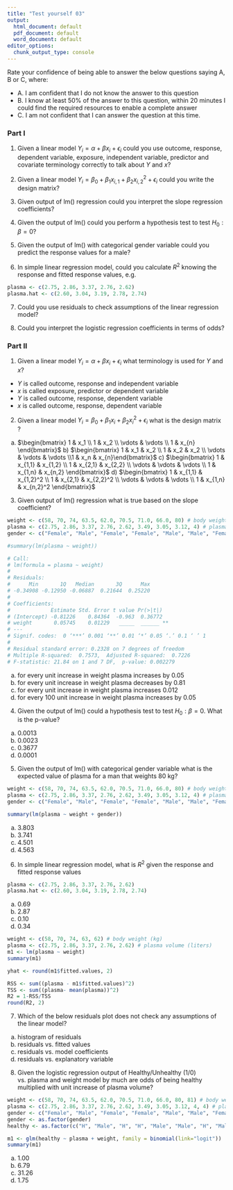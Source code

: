 ```yaml
---
title: "Test yourself 03"
output:
  html_document: default
  pdf_document: default
  word_document: default
editor_options:
  chunk_output_type: console
---
```



Rate your confidence of being able to answer the below questions saying A, B or C, where:

- A. I am confident that I do not know the answer to this question
- B. I know at least 50% of the answer to this question, within 20 minutes I could find the required resources to enable a complete answer
- C. I am not confident that I can answer the question at this time.


### Part I

1. Given a linear model $Y_i=\alpha + \beta x_i + \epsilon_i$ could you use outcome, response, dependent variable, exposure, independent variable, predictor and covariate terminology correctly to talk about $Y$ and $x$?

2. Given a linear model $Y_i=\beta_0 + \beta_1 x_{i,1} + \beta_2 x_{i,2}^2 + \epsilon_i$ could you write the design matrix?

3. Given output of lm() regression could you interpret the slope regression coefficients?

4. Given the output of lm() could you perform a hypothesis test to test $H_0: \beta = 0$?

5. Given the output of lm() with categorical gender variable could you predict the response values for a male?

6. In simple linear regression model, could you calculate $R^2$ knowing the response and fitted response values, e.g. 
```r
plasma <- c(2.75, 2.86, 3.37, 2.76, 2.62)
plasma.hat <- c(2.60, 3.04, 3.19, 2.78, 2.74)

```

7. Could you use residuals to check assumptions of the linear regression model? 

8. Could you interpret the logistic regression coefficients in terms of odds?

### Part II

1. Given a linear model $Y_i=\alpha + \beta x_i + \epsilon_i$ what terminology is used for $Y$ and $x$?
- $Y$ is called outcome, response and independent variable
- $x$ is called exposure, predictor or dependent variable
- $Y$ is called outcome, response, dependent variable
- $x$ is called outcome, response, dependent variable


2. Given a linear model $Y_i=\beta_0 + \beta_1 x_i + \beta_2 x_i^2 + \epsilon_i$ what is the design matrix ?

a) $\begin{bmatrix} 1 & x_1  \\ 1 & x_2  \\ \vdots & \vdots \\ 1 & x_{n} \end{bmatrix}$ b) $\begin{bmatrix} 1 & x_1 & x_2  \\ 1 & x_2 & x_2 \\ \vdots & \vdots & \vdots \\1 & x_n & x_{n}\end{bmatrix}$ c) $\begin{bmatrix} 1 & x_{1,1} & x_{1,2}  \\ 1 & x_{2,1} & x_{2,2} \\ \vdots & \vdots & \vdots \\ 1 & x_{1,n} & x_{n,2} \end{bmatrix}$ d) $\begin{bmatrix} 1 & x_{1,1} & x_{1,2}^2  \\ 1 & x_{2,1} & x_{2,2}^2 \\ \vdots & \vdots & \vdots \\ 1 & x_{1,n} & x_{n,2}^2 \end{bmatrix}$

 
3. Given output of lm() regression  what is true based on the slope coefficient?
```r
weight <- c(58, 70, 74, 63.5, 62.0, 70.5, 71.0, 66.0, 80) # body weight (kg)
plasma <- c(2.75, 2.86, 3.37, 2.76, 2.62, 3.49, 3.05, 3.12, 4) # plasma volume (liters)
gender <- c("Female", "Male", "Female", "Female", "Male", "Male", "Female", "Male", "Male")

#summary(lm(plasma ~ weight))
```

```r
# Call:
# lm(formula = plasma ~ weight)
# 
# Residuals:
#      Min       1Q   Median       3Q      Max 
# -0.34908 -0.12950 -0.06887  0.21644  0.25220 
# 
# Coefficients:
#             Estimate Std. Error t value Pr(>|t|)   
# (Intercept) -0.81226    0.84364  -0.963  0.36772   
# weight       0.05745    0.01229   _____  ______ **
# ---
# Signif. codes:  0 ‘***’ 0.001 ‘**’ 0.01 ‘*’ 0.05 ‘.’ 0.1 ‘ ’ 1
# 
# Residual standard error: 0.2328 on 7 degrees of freedom
# Multiple R-squared:  0.7573,	Adjusted R-squared:  0.7226 
# F-statistic: 21.84 on 1 and 7 DF,  p-value: 0.002279
```

a) for every unit increase in weight plasma increases by 0.05
b) for every unit increase in weight plasma decreases by 0.81
c) for every unit increase in weight plasma increases 0.012
d) for every 100 unit increase in weight plasma increases by 0.05

4. Given the output of lm() could a hypothesis test to test $H_0: \beta = 0$. What is the p-value?
a) 0.0013
b) 0.0023
c) 0.3677
d) 0.0001

5. Given the output of lm() with categorical gender variable what is the expected value of plasma for a man that weights 80 kg? 
```r
weight <- c(58, 70, 74, 63.5, 62.0, 70.5, 71.0, 66.0, 80) # body weight (kg)
plasma <- c(2.75, 2.86, 3.37, 2.76, 2.62, 3.49, 3.05, 3.12, 4) # plasma volume (liters)
gender <- c("Female", "Male", "Female", "Female", "Male", "Male", "Female", "Male", "Male")

summary(lm(plasma ~ weight + gender))
```

a) 3.803
b) 3.741
c) 4.501
d) 4.563

6. In simple linear regression model, what is $R^2$ given the response and fitted response values
```r
plasma <- c(2.75, 2.86, 3.37, 2.76, 2.62)
plasma.hat <- c(2.60, 3.04, 3.19, 2.78, 2.74)

```

a) 0.69
b) 2.87
c) 0.10
d) 0.34

```r
weight <- c(58, 70, 74, 63, 62) # body weight (kg)
plasma <- c(2.75, 2.86, 3.37, 2.76, 2.62) # plasma volume (liters)
m1 <- lm(plasma ~ weight)
summary(m1)

yhat <- round(m1$fitted.values, 2)

RSS <- sum((plasma - m1$fitted.values)^2)
TSS <- sum((plasma- mean(plasma))^2)
R2 = 1-RSS/TSS
round(R2, 2)

```


7. Which of the below residuals plot does not check any assumptions of the linear model?
a) histogram of residuals
b) residuals vs. fitted values
c) residuals vs. model coefficients
d) residuals vs. explanatory variable

8. Given the logistic regression output of Healthy/Unhealthy (1/0) vs. plasma and weight model by much are odds of being healthy multiplied with unit increase of plasma volume? 
```r

weight <- c(58, 70, 74, 63.5, 62.0, 70.5, 71.0, 66.0, 80, 81) # body weight (kg)
plasma <- c(2.75, 2.86, 3.37, 2.76, 2.62, 3.49, 3.05, 3.12, 4, 4) # plasma volume (liters)
gender <- c("Female", "Male", "Female", "Female", "Male", "Male", "Female", "Male", "Male", "Male")
gender <- as.factor(gender)
healthy <- as.factor(c("H", "Male", "H", "H", "Male", "Male", "H", "Male", "Male", "Male"))

m1 <- glm(healthy ~ plasma + weight, family = binomial(link="logit"))
summary(m1)
```

a) 1.00
b) 6.79
c) 31.26
d) 1.75
 
